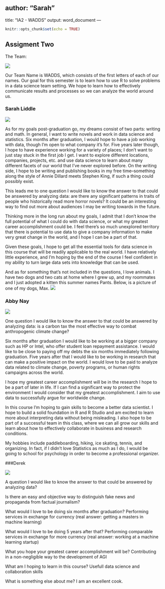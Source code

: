 author: "Sarah"
---
title: "IA2 - WADDS"
output: word_document
---

```{r setup, include=FALSE}
knitr::opts_chunk$set(echo = TRUE)
```

## Assigment Two
The Team:

![](team_photo.jpg)

Our Team Name is WADDS, which consists of the first letters of each of our names. Our goal for this semester is to learn how to use R to solve problems in a data science team setting. We hope to learn how to effectively communicate results and processes so we can analyze the world around us.

### Sarah Liddle

![](sarah.jpg)

As for my goals post-graduation go, my dreams consist of two parts: writing and math. In general, I want to write novels and work in data science and statistics. Six months after graduation, I would hope to have a job working with data, though I'm open to what company it's for. Five years later though, I hope to have experience working for a variety of places; I don't want to just stay stuck in the first job I get. I want to explore different locations, companies, projects, etc. and use data science to learn about many different facets of our world that I've never explored before. On the writing side, I hope to be writing and publishing books in my free time--something along the style of Annie Dillard meets Stephen King, if such a thing could possibly exist. 

This leads me to one question I would like to know the answer to that could be answered by analyzing data: are there any significant patterns in traits of people who historically read more horror novels? It could be an interesting way to find out more about audiences I may be writing towards in the future. 

Thinking more in the long run about my goals, I admit that I don't know the full potential of what I could do with data science, or what my greatest career accomplishment could be. I feel there's so much unexplored territory that there is potential to use data to give a company information to make very great change in the world, and I hope I can be a part of that. 

Given these goals, I hope to get all the essential tools for data science in this course that will be readily applicable to the real world. I have relatively little experience, and I'm hoping by the end of the course I feel confident in my ability to turn large data sets into knowledge that can be used. 

And as for something that's not included in the questions, I love animals. I have two dogs and two cats at home where I grew up, and my roommates and I just adopted a kitten this summer names Pants. Below, is a picture of one of my dogs, Max.
![](max.jpg)

### Abby Nay

![](abby.jpg)

One question I would like to know the answer to that could be answered by analyzing data: is a carbon tax the most effective way to combat anthropogenic climate change?

Six months after graduation I would like to be working at a bigger company such as HP or Intel, who offer student loan repayment assistance. I would like to be close to paying off my debts the six months immediately following graduation. Five years after that I would like to be working in research that can make a positive impact on the world. I would love to be paid to analyze data related to climate change, poverty programs, or human rights campaigns across the world.

I hope my greatest career accomplishment will be in the research I hope to be a part of later in life. If I can find a significant way to protect the environment I would consider that my greatest accomplishment. I aim to use data to successfully argue for worldwide change.

In this course I'm hoping to gain skills to become a better data scientist. I hope to build a solid foundation in R and R Studio and am excited to learn more about interpreting data without being misleading. I also hope to be part of a successful team in this class, where we can all grow our skills and learn about how to effectively collaborate in business and research conditions.

My hobbies include paddleboarding, hiking, ice skating, tennis, and organizing. In fact, if I didn't love Statistics as much as I do, I would be going to school for psychology in order to become a professional organizer.

###Derek

![](derek_photo.jpg)

A question I would like to know the answer to that could be answered by analyzing data?

Is there an easy and objective way to distinguish fake news and propaganda from factual journalism?

What would I love to be doing six months after graduation?
Performing services in exchange for currency
(real answer: getting a masters in machine learning)

What would I love to be doing 5 years after that?
Performing comparable services in exchange for more currency
(real answer: working at a machine learning startup)

What you hope your greatest career accomplishment will be?
Contributing in a non-negligible way to the development of AGI

What am I hoping to learn in this course?
Usefull data science and collaboration skills 

What is something else about me?
I am an excellent cook.


